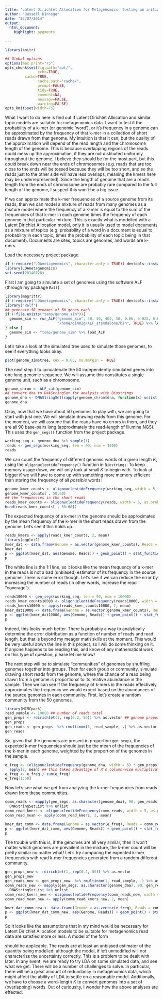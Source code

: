 ```yaml
---
title: "Latent Dirichlet Allocation for Metagenomics: testing an initial assumption"
author: "Russell Dinnage"
date: "23/07/2014"
output: 
  html_document:
    highlight: pygments
  
---
```


```r
library(knitr)

## Global options
options(max.print="75")
opts_chunk$set(fig.path="out/",
               echo=TRUE,
         cache=TRUE,
               cache.path="cache/",
               prompt=FALSE,
               tidy=TRUE,
               comment=NA,
               message=FALSE,
               warning=FALSE)
opts_knit$set(width=75)
```

What I want to do here is find out if Latent Dirichlet Allocation and similar topic models are suitable for metagenomics data. I want to test if the probability of a k-mer (or genomic 'word'), or it's frequency in a genome can be approximated by the frequency of that k-mer in a collection of short reads drawn from that genome. My intuition is that it can, but the quality of the approximation will depend of the read length and the chromosome length of the genome. This is because overlapping regions of the reads could mess up the approximation, if they are not distibuted uniformly throughout the genome. I believe they should be for the most part, but this could break down near the ends of chromosomes (e.g. reads that are too close to the ends will be tossed because they will be too short, and so the reads just to the other side will have less overlaps, meaning the kmers here may be underrepresented). Since the length of genome that are a read's length from the ends of chromosome are probably rare compared to the full length of the genome, I suspect this won't be a big issue.

If we can approximate the k-mer frequencies of a source genome from its reads, then we can model a mixture of reads from many genomes as a mixture model where the frequency of a k-mer is equal to the sum of the frequencies of that k-mer in each genome times the frequency of each genome in that particular mixture. This is exactly what is modelled with a Latent Dirichlet Allocation model, only it is usually used to model documents as a mixture of topics (e.g. probability of a word in a document is equal to probability in each topic, times the probability of each topic being in that document). Documents are sites, topics are genomes, and words are k-mers.

Load the necessary project package:
```r
if (!require("LDAmetagenomics", character.only = TRUE)) devtools::install_github("rdinnager/LDA-metagenomics")
library(LDAmetagenomics)
set.seed(20140728)
```

First I am going to simulate a set of genomes using the software ALF (through my package `Ralf`):

```r
library(magrittr)
if (!require("LDAmetagenomics", character.only = TRUE)) devtools::install_github("rdinnager/Ralf")
library("Ralf")
## generate 50 genomes of 50 genes each
if (!file.exists("temp/genome_sim")){
  genome_sim <- run_ALF("genome_sim", 50, 50, 400, 50, 0.06, 0.025, 0.0001, "temp", 
                        "/home/din02g/ALF_standalone/bin", TRUE) %>% load_ALF
} else {
  genome_sim <- "temp/genome_sim" %>% load_ALF  
}
```

Let's take a look at the simulated tree used to simulate those genomes, to see if everything looks okay.

```r
plot(genome_sim$tree, cex = 0.65, no.margin = TRUE)
```

The next step it to concatenate the 50 independently simulated genes into one long genomic sequence. We will assume this constitutes a single genome unit, such as a chromosome.

```r
genome_chrom <- ALF_cat(genome_sim)
## convert dna to DNAStringSet for analysis with Biostrings
genome_dna <- DNAStringSet(sapply(genome_chrom$dna, function(x) unlist(x)))
genome_dna
```

Okay, now that we have about 50 genomes to play with, we are going to start with just one. We will simulate drawing reads from this genome. For the moment, we will assume that the reads have no errors in them, and they are all 90 base-pairs long (approximately the read-length of Illumina NGS). This uses the `gen_segs()` function from the project package.

```r
working_seq <- genome_dna %>% sample(1)
reads <- gen_segs(working_seq, len = 90, num = 1000)
reads
```

We can count the frequency of different genomic words of a given length $K$, using the `oligonucleotideFrequency()` function in `Biostrings`. To keep memory usage down, we will only look at small $K$ to begin with. To look at bigger $K$ we will have to come up with something more memory efficient than storing the frequency of all _possible_ words!

```r
genome_kmer_counts <- oligonucleotideFrequency(working_seq, width = 5, as.prob = TRUE)
genome_kmer_counts[ , 50:60]
## the frequencies in the short reads
reads_kmer_counts <- oligonucleotideFrequency(reads, width = 5, as.prob = TRUE)
head(reads_kmer_counts[ , 50:60])
```

The expected frequency of a k-mer in the genome should be approximated by the mean frequency of the k-mer in the short reads drawn from the genome. Let's see if this holds up.

```r
reads_kmers <- apply(reads_kmer_counts, 2, mean)
library(ggplot2)
kmer_dat <- data.frame(Genome = as.vector(genome_kmer_counts), Reads = reads_kmers) %>% tbl_df
kmer_dat
p <- ggplot(kmer_dat, aes(Genome, Reads)) + geom_point() + stat_function(fun = function(x) x, colour = "white")
p
```

The white line is the 1:1 line, so it looks like the mean frequency of a k-mer in the reads is not a bad (unbiased) estimator of its frequency in the source genome. There is some error though. Let's see if we can reduce the error by increasing the number of reads (in other words, increase the read "coverage").

```r
reads10000 <- gen_segs(working_seq, len = 90, num = 10000)
reads_kmer_counts10000 <- oligonucleotideFrequency(reads10000, width = 5, as.prob = TRUE)
reads_kmers10000 <- apply(reads_kmer_counts10000, 2, mean)
kmer_dat10000 <- data.frame(Genome = as.vector(genome_kmer_counts), Reads = reads_kmers10000) %>% tbl_df
p <- ggplot(kmer_dat10000, aes(Genome, Reads)) + geom_point() + stat_function(fun = function(x) x, colour = "white")
p
```

Indeed, this looks much better. There is probably a way to analytically determine the error distribution as a function of number of reads and read length, but that is beyond my meager math skills at the moment. This would be very useful down the line in this project, so I will do some thinking on it. If anyone happens to be reading this, and know of any mathematical work on this type of question, please let me know!

The next step will be to simulate "communities" of genomes by shuffling genomes together into groups. Then for each group or community, simulate drawing short reads from the genome, where the chance of a read being drawn from a genome is proportional to its relative abundance in the sample. Then we can see if the frequency of k-mers in the reads effectively approximates the frequency we would expect based on the abundances of the source genomes in each community. First, let's create a random community from the 50 genomes.

```r
library(MCMCpack)
read_sample <- 10000 ## number of reads total
gen_props <- rdirichlet(1, rep(0.2, 50)) %>% as.vector ## genome proportions 
gen_props
gen_reads <- gen_props  %>% rmultinom(1, read_sample, .) %>% as.vector ## number of reads to draw from each genome (assuming probability of sampling a read from a genome is equal to that genomes frequency 
gen_reads
```

So, given that the genomes are present in proportion `gen_props`, the expected k-mer frequencies should just be the mean of the frequencies of the k-mer in each genome, weighted by the proportion of the genomes in the sample.

```r
e_freq <- (oligonucleotideFrequency(genome_dna, width = 5) * gen_props) %>% 
  apply(2, mean) ## this takes advantage of R's column-wise multiplication
e_freq <- e_freq / sum(e_freq)
e_freq[1:50]
```

Now let's see what we get from analyzing the k-mer frequencies from reads drawn from these communities.

```r
comm_reads <- mapply(gen_segs, as.character(genome_dna), 90, gen_reads) %>%
  DNAStringSetList %>% unlist
comm_read_kmers <- oligonucleotideFrequency(comm_reads, width = 5, as.prob = TRUE)
comm_read_mean <- apply(comm_read_kmers, 2, mean)

kmer_dat_comm <- data.frame(Genome = as.vector(e_freq), Reads = comm_read_mean) %>% tbl_df
p <- ggplot(kmer_dat_comm, aes(Genome, Reads)) + geom_point() + stat_function(fun = function(x) x, colour = "white")
p
```

The trouble with this is, if the genomes are all very similar, then it won't matter which genomes are prevailent in the mixture, the k-mer count will be pretty similar no matter what/ Let's try comparing the expected k-mer frequencies with read k-mer frequencies generated from a random different community.

```r
gen_props_new <- rdirichlet(1, rep(0.2, 50)) %>% as.vector
gen_props_new
gen_reads_new <- gen_props_new  %>% rmultinom(1, read_sample, .) %>% as.vector
comm_reads_new <- mapply(gen_segs, as.character(genome_dna), 90, gen_reads_new) %>%
  DNAStringSetList %>% unlist
comm_read_kmers_new <- oligonucleotideFrequency(comm_reads_new, width = 5, as.prob = TRUE)
comm_read_mean_new <- apply(comm_read_kmers_new, 2, mean)

kmer_dat_comm_new <- data.frame(Genome = as.vector(e_freq), Reads = comm_read_mean_new) %>% tbl_df
p <- ggplot(kmer_dat_comm_new, aes(Genome, Reads)) + geom_point() + stat_function(fun = function(x) x, colour = "white")
p
```

So it looks like the assumptions that in my mind would be necessary for Latent Dirichlet Allocation models to be suitable for metagenomics read data are satisfied more or less. A model of the form 


should be applicable. The reads are at least an unbiased estimator of the quantity being modelled, although the model, if left unmodified will not characterize the uncertainty correctly. This is a problem to be dealt with later. In any event, we are ready to try LDA on some simulated data, and see what we get. There will be a number of challenges to solve. In particular, there will be a great amount of redundancy in metagenomics data, which might affect the ability of LDA to settle on a reasonable model. Additionally, we have to choose a word-length $K$ to convert genomes into a set of (overlapping) words. Out of curiousity, I wonder how the above analyses are effected:

```r

```